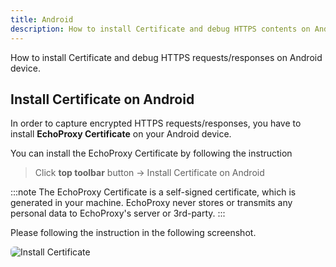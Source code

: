 ```yaml
---
title: Android
description: How to install Certificate and debug HTTPS contents on Android device.
---
```



How to install Certificate and debug HTTPS requests/responses on Android device.

## Install Certificate on Android

In order to capture encrypted HTTPS requests/responses, 
you have to install **EchoProxy Certificate** on your Android device.

You can install the EchoProxy Certificate by following the instruction
> Click **top toolbar** button <MaterialSymbolsSecurity style={inlineIcon} />
> → Install Certificate on Android

:::note
The EchoProxy Certificate is a self-signed certificate, which is generated in your machine. 
EchoProxy never stores or transmits any personal data to EchoProxy's server or 3rd-party.
:::

Please following the instruction in the following screenshot.

<Image src={caInstallImage} alt="Install Certificate" style="border-radius:6px;" />
